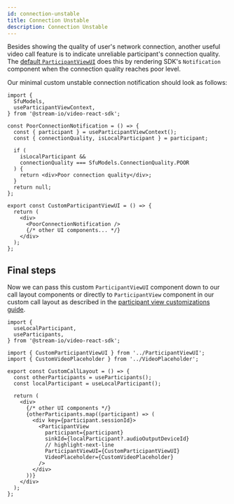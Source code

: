 ```yaml
---
id: connection-unstable
title: Connection Unstable
description: Connection Unstable
---
```


Besides showing the quality of user's network connection, another useful video call feature is to indicate unreliable participant's connection quality. The [default `ParticipantViewUI`](../../ui-components/core/participant-view) does this by rendering SDK's `Notification` component when the connection quality reaches poor level.

Our minimal custom unstable connection notification should look as follows:

```tsx
import {
  SfuModels,
  useParticipantViewContext,
} from '@stream-io/video-react-sdk';

const PoorConnectionNotification = () => {
  const { participant } = useParticipantViewContext();
  const { connectionQuality, isLocalParticipant } = participant;

  if (
    isLocalParticipant &&
    connectionQuality === SfuModels.ConnectionQuality.POOR
  ) {
    return <div>Poor connection quality</div>;
  }
  return null;
};

export const CustomParticipantViewUI = () => {
  return (
    <div>
      <PoorConnectionNotification />
      {/* other UI components... */}
    </div>
  );
};
```

## Final steps

Now we can pass this custom `ParticipantViewUI` component down to our call layout components or directly to `ParticipantView` component in our custom call layout as described in the [participant view customizations guide](../participant-view-customizations).

```tsx
import {
  useLocalParticipant,
  useParticipants,
} from '@stream-io/video-react-sdk';

import { CustomParticipantViewUI } from '../ParticipantViewUI';
import { CustomVideoPlaceholder } from '../VideoPlaceholder';

export const CustomCallLayout = () => {
  const otherParticipants = useParticipants();
  const localParticipant = useLocalParticipant();

  return (
    <div>
      {/* other UI components */}
      {otherParticipants.map((participant) => (
        <div key={participant.sessionId}>
          <ParticipantView
            participant={participant}
            sinkId={localParticipant?.audioOutputDeviceId}
            // highlight-next-line
            ParticipantViewUI={CustomParticipantViewUI}
            VideoPlaceholder={CustomVideoPlaceholder}
          />
        </div>
      ))}
    </div>
  );
};
```
